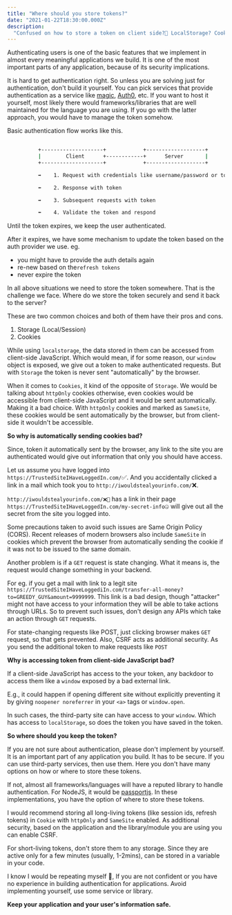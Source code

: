 ```yaml
---
title: "Where should you store tokens?"
date: "2021-01-22T18:30:00.000Z"
description:
  "Confused on how to store a token on client side?🤷 LocalStorage? Cookie?"
---
```


Authenticating users is one of the basic features that we implement in almost
every meaningful applications we build. It is one of the most important parts of
any application, because of its security implications.

It is hard to get authentication right. So unless you are solving just for
authentication, don't build it yourself. You can pick services that provide
authentication as a service like [magic](https://magic.link/),
[Auth0](https://auth0.com/), etc. If you want to host it yourself, most likely
there would frameworks/libraries that are well maintained for the language you
are using. If you go with the latter approach, you would have to manage the
token somehow.

Basic authentication flow works like this.

```sh no-line-numbers
​
          +--------------------+            +-------------------+
          |        Client      +------------+      Server       |
          +--------------------+            +-------------------+

          ➡️    1. Request with credentials like username/password or tokens(refresh)

          ⬅️    2. Response with token

          ➡️    3. Subsequent requests with token

          ⬅️    4. Validate the token and respond

```

Until the token expires, we keep the user authenticated.

After it expires, we have some mechanism to update the token based on the auth
provider we use. eg.

- you might have to provide the auth details again
- re-new based on the`refresh tokens`
- never expire the token

In all above situations we need to store the token somewhere. That is the
challenge we face. Where do we store the token securely and send it back to the
server?

These are two common choices and both of them have their pros and cons.

1. Storage (Local/Session)
2. Cookies

While using `localstorage`, the data stored in them can be accessed from
client-side JavaScript. Which would mean, if for some reason, our `window`
object is exposed, we give out a token to make authenticated requests. But with
`Storage` the token is never sent "automatically" by the browser.

When it comes to `Cookies`, it kind of the opposite of `Storage`. We would be
talking about `httpOnly` cookies otherwise, even cookies would be accessible
from client-side JavaScript and it would be sent automatically. Making it a bad
choice. With `httpOnly` cookies and marked as `SameSite`, these cookies would be
sent automatically by the browser, but from client-side it wouldn't be
accessible.

**So why is automatically sending cookies bad?**

Since, token it automatically sent by the browser, any link to the site you are
authenticated would give out information that only you should have access.

Let us assume you have logged into `https://TrustedSiteIHaveLoggedIn.com/`✅.
And you accidentally clicked a link in a mail which took you to
`http://iwouldstealyourinfo.com/`❌.

`http://iwouldstealyourinfo.com/❌🤫` has a link in their page
`https://TrustedSiteIHaveLoggedIn.com/my-secret-info🤐` will give out all the
secret from the site you logged into.

Some precautions taken to avoid such issues are Same Origin Policy (CORS).
Recent releases of modern browsers also include `SameSite` in cookies which
prevent the browser from automatically sending the cookie if it was not to be
issued to the same domain.

Another problem is if a `GET` request is state changing. What it means is, the
request would change something in your backend.

For eg. if you get a mail with link to a legit site
`https://TrustedSiteIHaveLoggediIn.com/transfer-all-money?to=GREEDY_GUY&amount=9999999`.
This link is a bad design, though "attacker" might not have access to your
information they will be able to take actions through URLs. So to prevent such
issues, don't design any APIs which take an action through `GET` requests.

For state-changing requests like POST, just clicking browser makes `GET`
request, so that gets prevented. Also, CSRF acts as additional security. As you
send the additional token to make requests like `POST`

**Why is accessing token from client-side JavaScript bad?**

If a client-side JavaScript has access to the your token, any backdoor to access
them like a `window` exposed by a bad external link.

E.g., it could happen if opening different site without explicitly preventing it
by giving `noopener noreferrer` in your `<a>` tags or `window.open`.

In such cases, the third-party site can have access to your `window`. Which has
access to `localStorage`, so does the token you have saved in the token.

**So where should you keep the token?**

If you are not sure about authentication, please don't implement by yourself. It
is an important part of any application you build. It has to be secure. If you
can use third-party services, then use them. Here you don't have many options on
how or where to store these tokens.

If not, almost all frameworks/languages will have a reputed library to handle
authentication. For NodeJS, it would be
[passportjs](http://www.passportjs.org/). In these implementations, you have the
option of where to store these tokens.

I would recommend storing all long-living tokens (like session ids, refresh
tokens) in `Cookie` with `httpOnly` and `SameSite` enabled. As additional
security, based on the application and the library/module you are using you can
enable CSRF.

For short-living tokens, don't store them to any storage. Since they are active
only for a few minutes (usually, 1-2mins), can be stored in a variable in your
code.

I know I would be repeating myself 🙊, If you are not confident or you have no
experience in building authentication for applications. Avoid implementing
yourself, use some service or library.

**Keep your application and your user's information safe.**
